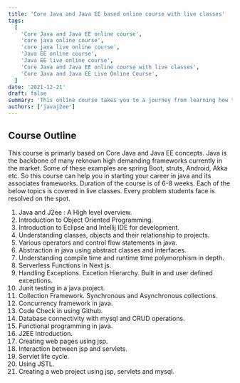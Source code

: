 ```yaml
---
title: 'Core Java and Java EE based online course with live classes'
tags:
  [
    'Core Java and Java EE online course',
    'core java online course',
    'core java live online course',
    'Java EE online course',
    'Java EE live online course',
    'Core Java and Java EE online course with live classes',
    'Core Java and Java EE Live Online Course',
  ]
date: '2021-12-21'
draft: false
summary: 'This online course takes you to a journey from learning how to build enterprise level NextJS applications to deploy these applications in production.'
authors: ['javaj2ee']
---
```


## Course Outline

This course is primarly based on Core Java and Java EE concepts. Java is the backbone of many reknown high demanding frameworks currently in the market.
Some of these examples are spring Boot, struts, Android, Akka etc. So this course can help you in starting your career in java and its associates frameworks.
Duration of the course is of 6-8 weeks. Each of the below topics is covered in live classes. Every problem students face is resolved on the spot.

1. Java and J2ee : A High level overview.
2. Introduction to Object Oriented Programming.
3. Introduction to Eclipse and Intellij IDE for development.
4. Understanding classes, objects and their relationship to projects.
5. Various operators and control flow statements in java.
6. Abstraction in java using abstract classes and interfaces.
7. Understanding compile time and runtime time polymorphism in depth.
8. Serverless Functions in Next js.
9. Handling Exceptions. Excetion Hierarchy. Built in and user defined exceptions.
10. Junit testing in a java project.
11. Collection Framework. Synchronous and Asynchronous collections.
12. Concurrency framework in java.
13. Code Check in using Github.
14. Database connectivity with mysql and CRUD operations.
15. Functional programming in java.
16. J2EE Introduction.
17. Creating web pages using jsp.
18. Interaction between jsp and servlets.
19. Servlet life cycle.
20. Using JSTL.
21. Creating a web project using jsp, servlets and mysql.
